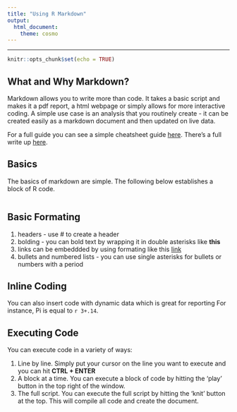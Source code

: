 ---
title: "Using R Markdown"
output: 
  html_document: 
    theme: cosmo
---
***

```{r setup, include=FALSE}
knitr::opts_chunk$set(echo = TRUE)
```

## What and Why Markdown?

Markdown allows you to write more than code.   It takes a basic script and makes it a pdf report, a html webpage or simply allows for more interactive coding.  A simple use case is an analysis that you routinely create - it can be created easily as a markdown document and then updated on live data.
 

For a full guide you can see a simple cheatsheet guide [here](https://www.rstudio.com/wp-content/uploads/2015/02/rmarkdown-cheatsheet.pdf).   There's a full write up [here](http://rmarkdown.rstudio.com/articles_intro.html).

## Basics

The basics of markdown are simple.   The following below establishes a block of R code.

```{r}

```


## Basic Formating

1. headers - use # to create a header
2. bolding - you can bold text by wrapping it in double asterisks like **this**
3. links can be embeddded by using formating like this [link](rstudio.com)
4. bullets and numbered lists - you can use single asterisks for bullets or numbers with a period

## Inline Coding

You can also insert code with dynamic data which is great for reporting   For instance, Pi is equal to `r 3+.14`.

## Executing Code

You can execute code in a variety of ways:

1. Line by line.   Simply put your cursor on the line you want to execute and you can hit **CTRL + ENTER**
2. A block at a time.   You can execute a block of code by hitting the 'play' button in the top right of the window.
3. The full script.  You can execute the full script by hitting the 'knit' button at the top.   This will compile all code and create the document.